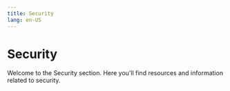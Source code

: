 ```yaml
---
title: Security
lang: en-US
---
```



# Security

Welcome to the Security section. Here you'll find resources and information related to security.

<Cards>
  <Card title="OP Mainnet Security Model" href="/chain/security/faq" />
  <Card title="Privileged Roles in OP Mainnet" href="/chain/security/privileged-roles" />
  <Card title="Security Policy and Bug Bounty Program" href="/chain/security/security-policy" />
</Cards>